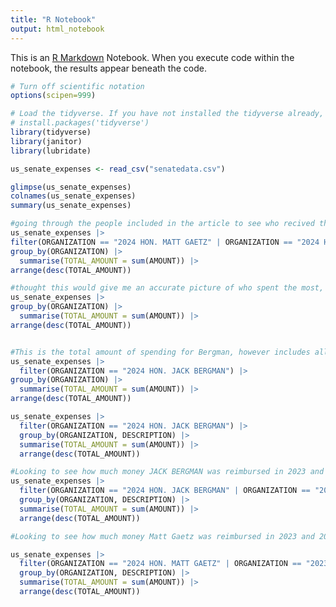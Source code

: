 ```yaml
---
title: "R Notebook"
output: html_notebook
---
```


This is an [R Markdown](http://rmarkdown.rstudio.com) Notebook. When you execute code within the notebook, the results appear beneath the code. 

```r
# Turn off scientific notation
options(scipen=999)

# Load the tidyverse. If you have not installed the tidyverse already, remove the # from the next line and run it first.  
# install.packages('tidyverse')
library(tidyverse)
library(janitor)
library(lubridate)

```

```r

us_senate_expenses <- read_csv("senatedata.csv")


```
```r

glimpse(us_senate_expenses)
colnames(us_senate_expenses)
summary(us_senate_expenses)


```

```r
#going through the people included in the article to see who recived the most compinsation. 
us_senate_expenses |>
filter(ORGANIZATION == "2024 HON. MATT GAETZ" | ORGANIZATION == "2024 HON. NANCY PELOSI" |ORGANIZATION == "2024 HON. NANCY MACE" ) |>
group_by(ORGANIZATION) |> 
  summarise(TOTAL_AMOUNT = sum(AMOUNT)) |>
arrange(desc(TOTAL_AMOUNT))


```
```r
#thought this would give me an accurate picture of who spent the most, but it included too many FISCAL YEAR totals. (to note the first Rep. to come up is 2024 SHRI THANEDAR)
us_senate_expenses |>
group_by(ORGANIZATION) |> 
  summarise(TOTAL_AMOUNT = sum(AMOUNT)) |>
arrange(desc(TOTAL_AMOUNT))



```

```r
#This is the total amount of spending for Bergman, however includes all the salaries of his staff. Question: Whats franked mail?
us_senate_expenses |>
  filter(ORGANIZATION == "2024 HON. JACK BERGMAN") |>
group_by(ORGANIZATION) |> 
  summarise(TOTAL_AMOUNT = sum(AMOUNT)) |>
arrange(desc(TOTAL_AMOUNT))
```
```r
us_senate_expenses |>
  filter(ORGANIZATION == "2024 HON. JACK BERGMAN") |>
  group_by(ORGANIZATION, DESCRIPTION) |> 
  summarise(TOTAL_AMOUNT = sum(AMOUNT)) |>
  arrange(desc(TOTAL_AMOUNT))
```
```r
#Looking to see how much money JACK BERGMAN was reimbursed in 2023 and 2024. Not adding up to the total stated by the NYT article, "He was reimbursed more than $32,000 for lodging and nearly $12,000 for meals in 2023" This data says 29066.44 for lodging and 2766.37 for meals. 
us_senate_expenses |>
  filter(ORGANIZATION == "2024 HON. JACK BERGMAN" | ORGANIZATION == "2023 HON. JACK BERGMAN") |>
  group_by(ORGANIZATION, DESCRIPTION) |> 
  summarise(TOTAL_AMOUNT = sum(AMOUNT)) |>
  arrange(desc(TOTAL_AMOUNT))
```
```r
#Looking to see how much money Matt Gaetz was reimbursed in 2023 and 2024. Not adding up to the total stated by the NYT article, "$30,000 in lodging expenses and more than $11,000 for meals." This data says 9829.90 for lodging and 2674.18 for meals. 

us_senate_expenses |>
  filter(ORGANIZATION == "2024 HON. MATT GAETZ" | ORGANIZATION == "2023 HON. MATT GAETZ") |>
  group_by(ORGANIZATION, DESCRIPTION) |> 
  summarise(TOTAL_AMOUNT = sum(AMOUNT)) |>
  arrange(desc(TOTAL_AMOUNT))
```